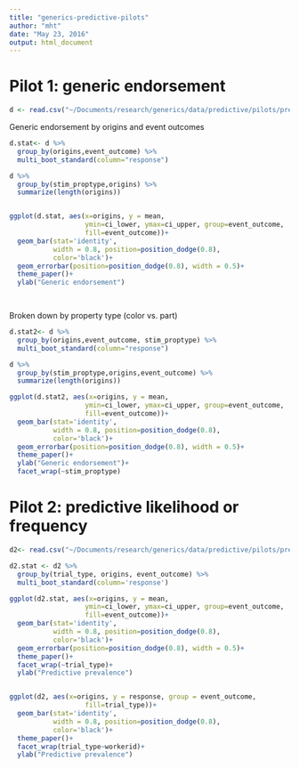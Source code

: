 ```yaml
---
title: "generics-predictive-pilots"
author: "mht"
date: "May 23, 2016"
output: html_document
---
```



# Pilot 1: generic endorsement

```r
d <- read.csv("~/Documents/research/generics/data/predictive/pilots/predictive-1-trials.csv")
```

Generic endorsement by origins and event outcomes

```r
d.stat<- d %>%
  group_by(origins,event_outcome) %>%
  multi_boot_standard(column="response")

d %>%
  group_by(stim_proptype,origins) %>%
  summarize(length(origins))


ggplot(d.stat, aes(x=origins, y = mean, 
                   ymin=ci_lower, ymax=ci_upper, group=event_outcome,
                   fill=event_outcome))+
  geom_bar(stat='identity', 
           width = 0.8, position=position_dodge(0.8), 
           color='black')+
  geom_errorbar(position=position_dodge(0.8), width = 0.5)+
  theme_paper()+
  ylab("Generic endorsement")

  
```

Broken down by property type (color vs. part)

```r
d.stat2<- d %>%
  group_by(origins,event_outcome, stim_proptype) %>%
  multi_boot_standard(column="response")

d %>%
  group_by(stim_proptype,origins,event_outcome) %>%
  summarize(length(origins))

ggplot(d.stat2, aes(x=origins, y = mean, 
                   ymin=ci_lower, ymax=ci_upper, group=event_outcome,
                   fill=event_outcome))+
  geom_bar(stat='identity', 
           width = 0.8, position=position_dodge(0.8), 
           color='black')+
  geom_errorbar(position=position_dodge(0.8), width = 0.5)+
  theme_paper()+
  ylab("Generic endorsement")+
  facet_wrap(~stim_proptype)
```

# Pilot 2: predictive likelihood or frequency

```r
d2<- read.csv("~/Documents/research/generics/data/predictive/pilots/predictive-1-trials.csv")

d2.stat <- d2 %>%
  group_by(trial_type, origins, event_outcome) %>%
  multi_boot_standard(column='response')

ggplot(d2.stat, aes(x=origins, y = mean, 
                   ymin=ci_lower, ymax=ci_upper, group=event_outcome,
                   fill=event_outcome))+
  geom_bar(stat='identity', 
           width = 0.8, position=position_dodge(0.8), 
           color='black')+
  geom_errorbar(position=position_dodge(0.8), width = 0.5)+
  theme_paper()+
  facet_wrap(~trial_type)+
  ylab("Predictive prevalence")


ggplot(d2, aes(x=origins, y = response, group = event_outcome, 
                   fill=trial_type))+
  geom_bar(stat='identity', 
           width = 0.8, position=position_dodge(0.8), 
           color='black')+
  theme_paper()+
  facet_wrap(trial_type~workerid)+
  ylab("Predictive prevalence")

```

